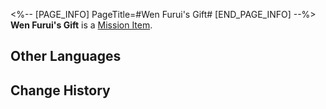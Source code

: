 <%-- [PAGE_INFO]
PageTitle=#Wen Furui's Gift#
[END_PAGE_INFO] --%>
{{Item Infobox
|id          = 140149
|image       = Item Wen Furui's Gift.png
|type        = Mission Item
|invCategory = Missions
|rarity      = 3
|effect      = 
|description = Gaily wrapped gift. From the appearance, it can be seen that a lot of thought was spent on packaging this gift. 
}}
{{Description|''"Giving disposable cutlery as a gift... You're implying that the recipient doesn't like to wash dishes."''}}
'''Wen Furui's Gift''' is a [[Mission Item]].

==Other Languages==
{{Other Languages
|en   = Wen Furui's Gift
|zhs  = 温符瑞的礼物
|zht  = 溫符瑞的禮物
|ja   = 温符瑞のプレゼント
|ko   = 온부서의 선물
|es   = Regalo de Wen Furui
|fr   = Cadeau de Wen&nbsp;Furui
|ru   = Подарок Вэнь Фужуя
|th   = ของขวัญของ Wen Furui
|vi   = Món Quà Của Wen Furui
|de   = Wen Furuis Geschenk
|id   = Hadiah Wen Furui
|pt   = Presente de Wen Furui
}}

==Change History==
{{Change History|1.0}}